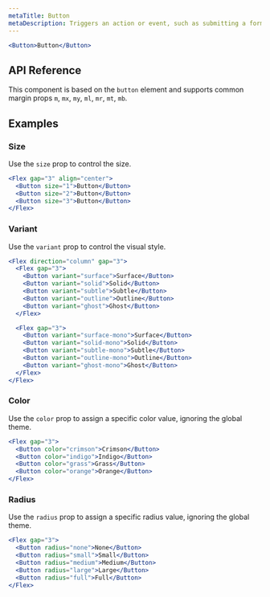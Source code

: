 ```yaml
---
metaTitle: Button
metaDescription: Triggers an action or event, such as submitting a form or opening a dialog.
---
```


```jsx live=true
<Button>Button</Button>
```

## API Reference

This component is based on the `button` element and supports common margin props `m`, `mx`, `my`, `ml`, `mr`, `mt`, `mb`.

<ThemesPropsTable name="button" />

## Examples

### Size

Use the `size` prop to control the size.

```jsx live=true
<Flex gap="3" align="center">
  <Button size="1">Button</Button>
  <Button size="2">Button</Button>
  <Button size="3">Button</Button>
</Flex>
```

### Variant

Use the `variant` prop to control the visual style.

```jsx live=true
<Flex direction="column" gap="3">
  <Flex gap="3">
    <Button variant="surface">Surface</Button>
    <Button variant="solid">Solid</Button>
    <Button variant="subtle">Subtle</Button>
    <Button variant="outline">Outline</Button>
    <Button variant="ghost">Ghost</Button>
  </Flex>

  <Flex gap="3">
    <Button variant="surface-mono">Surface</Button>
    <Button variant="solid-mono">Solid</Button>
    <Button variant="subtle-mono">Subtle</Button>
    <Button variant="outline-mono">Outline</Button>
    <Button variant="ghost-mono">Ghost</Button>
  </Flex>
</Flex>
```

### Color

Use the `color` prop to assign a specific color value, ignoring the global theme.

```jsx live=true
<Flex gap="3">
  <Button color="crimson">Crimson</Button>
  <Button color="indigo">Indigo</Button>
  <Button color="grass">Grass</Button>
  <Button color="orange">Orange</Button>
</Flex>
```

### Radius

Use the `radius` prop to assign a specific radius value, ignoring the global theme.

```jsx live=true
<Flex gap="3">
  <Button radius="none">None</Button>
  <Button radius="small">Small</Button>
  <Button radius="medium">Medium</Button>
  <Button radius="large">Large</Button>
  <Button radius="full">Full</Button>
</Flex>
```
